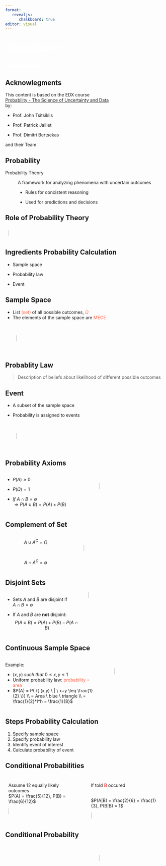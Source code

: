 ```yaml
---
format:
   revealjs:
      chalkboard: true
editor: visual
---
```


##  {background-image="title.png"}

<h1 class="r-fit-text" style="color: white">

PROBABILITY

</h1>

<h3 style="color: white">

Witek ten Hove

</h3>

## Acknowlegments

This content is based on the EDX course <br> [Probability - The Science of Uncertainty and Data](https://learning.edx.org/course/course-v1:MITx+6.431x+2T2022/home) <br> by:

-   Prof. John Tsitsiklis

-   Prof. Patrick Jaillet

-   Prof. Dimitri Bertsekas

and their Team

## Probability

Probability Theory

:   A framework for analyzing phenomena with uncertain outcomes

    -   Rules for concistent reasoning

    -   Used for predictions and decisions

## Role of Probability Theory

::: {style="padding: 10px;"}
<canvas id="probTheory" width="900" height="600" style="border:1px solid #d3d3d3;">

</canvas>
:::

```{=html}
<script>

var c = document.getElementById("probTheory");
var ctx = c.getContext("2d");

// Boxes
ctx.fillStyle = 'skyblue';
ctx.fillRect(40, 40, 300, 150);
ctx.fillRect(560, 40, 300, 150);
ctx.fillRect(300, 400, 300, 150);

//Lines
ctx.beginPath();
ctx.moveTo(190,190);
ctx.lineTo(400,400);
ctx.stroke();
ctx.beginPath();
ctx.moveTo(500,400);
ctx.lineTo(710,190);
ctx.stroke();
ctx.beginPath();
ctx.moveTo(560,115);
ctx.lineTo(340,115);
ctx.stroke();

// Arrow heads
ctx.beginPath();
ctx.moveTo(400,400);
ctx.lineTo(390,400);
ctx.lineTo(400,390);
ctx.fillStyle = "black";
ctx.fill();
ctx.beginPath();
ctx.moveTo(710,190);
ctx.lineTo(700,190);
ctx.lineTo(710,200);
ctx.fill();
ctx.beginPath();
ctx.moveTo(340,115);
ctx.lineTo(352,108);
ctx.lineTo(352,122);
ctx.fill();

// Texts
ctx.font = "36px Arial";
ctx.fillText("Real World", 100, 125);
ctx.fillText("Probability", 620, 105);
ctx.fillText("Theory", 620, 145);
ctx.fillText("Inference /", 360, 465);
ctx.fillText("Statistics", 360, 505);
ctx.fillText("Data", 180, 300);
ctx.fillText("Models", 660, 300);
ctx.fillText("Predictions", 370, 100);
ctx.fillText("Decisions", 370, 150);
</script>
```
## Ingredients Probability Calculation

-   Sample space

-   Probability law

-   Event

## Sample Space

-   List [(set)]{style="color:tomato"} of all possible outcomes, [$\Omega$]{style="color:tomato"}
-   The elements of the sample space are [MECE]{style="color:tomato"}

::: {style="padding: 35px;"}
<canvas id="sampleSpace" width="700" height="350" style="border:1px solid #d3d3d3;">

</canvas>
:::

```{=html}
<script>
function randomPoints(canvas, count, color){
  for (var i = 0; i < count; i++) {
    var x = Math.floor(Math.random() * 780);
    var y = Math.floor(Math.random() * 340);
    canvas.fillStyle = color;
    canvas.fillRect(x+10,y,10,10);
  }
}
var c = document.getElementById("sampleSpace");
var ctx = c.getContext("2d");
randomPoints(ctx, 120, 'royalblue');

ctx.font = "80px Arial";
ctx.fillStyle = "black";
ctx.fillText("\u03A9", 10, 80);
</script>
```
## Probablity Law

> Description of beliefs about likelihood of different possible outcomes

## Event

-   A subset of the sample space

-   Probability is assigned to events

::: {style="padding: 35px;"}
<canvas id="eventSet" width="700" height="350" style="border:1px solid #d3d3d3;">

</canvas>
:::

```{=html}
<script>
function randomPoints(canvas, count, color){
  for (var i = 0; i < count; i++) {
    var x = Math.floor(Math.random() * 780);
    var y = Math.floor(Math.random() * 340);
    canvas.fillStyle = color;
    canvas.fillRect(x+10,y,10,10);
  }
}
var c = document.getElementById("eventSet");
var ctx = c.getContext("2d");
randomPoints(ctx, 120, 'royalblue');

ctx.font = "80px Arial";
ctx.fillStyle = "black";
ctx.fillText("\u03A9", 10, 80);

ctx.beginPath();
ctx.arc(150, 240, 80, 0, 2 * Math.PI);
ctx.lineWidth=5
ctx.strokeStyle = "tomato";
ctx.stroke();

ctx.font = "30px Arial";
ctx.fillStyle = "black";
ctx.fillText("Event A", 110, 250);
</script>
```
## Probability Axioms {.smaller}

::: columns
::: {.column width="50%"}
-   $P(A) \geq0$

-   $P(\Omega) = 1$

-   $If \ A \cap B = \emptyset$ <br> $\Rightarrow P(A \cup B) = P(A) + P(B)$
:::

::: {.column width="50%"}
::: {style="padding: 35px;"}
<canvas id="probAxioms" width="700" height="350" style="border:1px solid #d3d3d3;">

</canvas>
:::

```{=html}
<script>
function randomPoints(canvas, count, color){
  for (var i = 0; i < count; i++) {
    var x = Math.floor(Math.random() * 780);
    var y = Math.floor(Math.random() * 340);
    canvas.fillStyle = color;
    canvas.fillRect(x+10,y,10,10);
  }
}
var c = document.getElementById("probAxioms");
var ctx = c.getContext("2d");
randomPoints(ctx, 120, 'royalblue');

ctx.font = "80px Arial";
ctx.fillStyle = "black";
ctx.fillText("\u03A9", 10, 80);

ctx.beginPath();
ctx.arc(150, 240, 80, 0, 2 * Math.PI);
ctx.lineWidth=5
ctx.strokeStyle = "tomato";
ctx.stroke();

ctx.font = "50px Arial";
ctx.fillStyle = "black";
ctx.fillText("A", 130, 250);

ctx.beginPath();
ctx.arc(550, 140, 80, 0, 2 * Math.PI);
ctx.lineWidth=5
ctx.strokeStyle = "tomato";
ctx.stroke();

ctx.font = "50px Arial";
ctx.fillStyle = "black";
ctx.fillText("B", 520, 150);
</script>
```
:::
:::

## Complement of Set

::: columns
::: {.column width="40%"}
$$
A \cup A^C = \Omega
$$

<br>

$$
A \cap A^C = \emptyset
$$
:::

::: {.column width="60%"}
::: {style="padding: 35px;"}
<canvas id="complSet" width="600" height="500" style="border:1px solid #d3d3d3;">

</canvas>
:::

```{=html}
<script>

var c = document.getElementById("complSet");
var ctx = c.getContext("2d");

ctx.font = "50px Arial";
ctx.fillStyle = "black";
ctx.fillText("\u03A9", 10, 50);

ctx.beginPath();
ctx.moveTo(0,50);
ctx.lineTo(550,500);
ctx.stroke();

ctx.font = "50px Arial";
ctx.fillStyle = "black";
ctx.fillText("A", 130, 400);

ctx.font = "50px Arial";
ctx.fillStyle = "black";
ctx.fillText("A\u1D9C", 450, 150);
</script>
```
:::
:::

## Disjoint Sets {.smaller}

::: columns
::: {.column width="50%"}
-   Sets $A$ and $B$ are disjoint if <br> $A \cap B = \emptyset$

-   If $A$ and $B$ are **not** disjoint:<br>$$P(A∪B)=P(A)+P(B) - P(A \cap B)
    $$
:::

::: {.column width="50%"}
<canvas id="notDisjSets" width="700" height="500" style="border:1px solid #d3d3d3;">

</canvas>

```{=html}
<script>
var c = document.getElementById("notDisjSets");
var ctx = c.getContext("2d");

ctx.save();

ctx.font = "50px Arial";
ctx.fillStyle = "black";
ctx.fillText("\u03A9", 10, 50);

ctx.globalAlpha = 0.5;
ctx.lineWidth=3;
ctx.scale(0.4, 1);
ctx.beginPath();
ctx.arc(1400, 250, 200, 0, 2 * Math.PI);
ctx.closePath();
ctx.fillStyle = 'skyblue';
ctx.fill();
ctx.stroke();

ctx.restore();
ctx.save();
ctx.globalAlpha = 0.5;
ctx.lineWidth=3;
ctx.scale(1, 0.4);
ctx.beginPath();
ctx.arc(410, 250, 200, 0, 2 * Math.PI);
ctx.closePath();
ctx.fillStyle = 'tomato';
ctx.fill();
ctx.stroke();

ctx.restore();
ctx.font = "40px Arial";
ctx.fillStyle = "black";
ctx.fillText("A", 550, 300);

ctx.restore();
ctx.font = "40px Arial";
ctx.fillStyle = "black";
ctx.fillText("B", 400, 110);

</script>
```
:::
:::

## Continuous Sample Space

::: columns
::: {.column width="60%"}
Example:

-   $(x,y) \ such \ that \ 0 \leq x,y \leq 1$
-   Uniform probability law: [probability = area]{style="color:tomato"}
-   $P(A) = P( \{ (x,y) \ | \ x+y \leq \frac{1}{2} \}) \\ = Area \ blue \ triangle \\ = \frac{1}{2}*l*h = \frac{1}{8}$
:::

::: {.column width="40%"}
::: {style="padding: 35px;"}
<canvas id="contSamSp" width="500" height="500" style="border:1px solid #d3d3d3;">

</canvas>
:::

```{=html}
<script>
var c = document.getElementById("contSamSp");
var ctx = c.getContext("2d");

// Center
ctx.translate(40, 440);
        
// Add some lines
ctx.beginPath();
ctx.moveTo(0,0);
ctx.lineTo(400,0);
ctx.stroke();
ctx.moveTo(0,0);
ctx.lineTo(0,-400);
ctx.stroke();
ctx.moveTo(0,-300);
ctx.lineTo(300,-300);
ctx.stroke();
ctx.moveTo(300,0);
ctx.lineTo(300,-300);
ctx.stroke();
ctx.moveTo(152,0);
ctx.lineTo(0,-152);
ctx.stroke();
ctx.beginPath();
ctx.moveTo(149,-1);
ctx.lineTo(1,-149);
ctx.lineTo(1,-1);
ctx.fillStyle = "skyblue";
ctx.fill();

// Arrow heads
ctx.beginPath();
ctx.moveTo(0,-400);
ctx.lineTo(5,-395);
ctx.lineTo(-5,-395);
ctx.fillStyle = "black";
ctx.fill();
ctx.beginPath();
ctx.moveTo(400,0);
ctx.lineTo(395,-5);
ctx.lineTo(395, 5);
ctx.fillStyle = "black";
ctx.fill();

ctx.font = "20px Arial";
ctx.fillStyle = "black";
ctx.fillText("0",-20, 20);
ctx.fillText("x",380, 20);
ctx.fillText("y",-20, -380);
ctx.fillText("1",295, 20);
ctx.fillText("1",-20, -295);
ctx.fillText("x+y = 1/2",80, -80);
ctx.font = "40px Arial";
ctx.fillText("A",30, -30);

</script>
```
:::
:::

## Steps Probability Calculation

1.  Specify sample space
2.  Specify probability law
3.  Identify event of interest
4.  Calculate probability of event

## Conditional Probabilities

::: columns
::: {.column width="50%"}
::: {style="padding: 10px;"}
Assume 12 equally likely outcomes
<br>
$P(A) = \frac{5}{12}, P(B) = \frac{6}{12}$

<canvas id="condProbsA" width="500" height="500" style="border:1px solid #d3d3d3;">

</canvas>
:::

```{=html}
<script>
var c = document.getElementById("condProbsA");
var ctx = c.getContext("2d");

ctx.font = "80px Arial";
ctx.fillStyle = "black";
ctx.fillText("\u03A9", 10, 80);

ctx.lineWidth=3;
ctx.scale(0.7, 1);
ctx.beginPath();
ctx.arc(300, 280, 200, 0, 2 * Math.PI);
ctx.closePath();
ctx.fillStyle = 'skyblue';
ctx.fill();
ctx.stroke();
ctx.restore();

ctx.scale(1, 1);
ctx.globalAlpha = 0.2;
ctx.fillStyle = 'red';
ctx.fillRect(300, 250, 400, 250);
ctx.restore();

ctx.lineWidth=3;
ctx.strokeStyle="black";
ctx.strokeRect(300, 250, 400, 250);

ctx.fillStyle = "black";
ctx.globalAlpha = 1;
ctx.fillText("A", 300, 200);
ctx.fillText("B", 600, 340);

function specificPoints(canvas, count, color, coord) {
  for (var i = 0; i < count; i++) {
    var x = coord[0];
    var y = coord[1];
    canvas.fillStyle = color;
    canvas.fillRect(x+10,y,20,14);
  }
}

const coordsA = [[520, 100], [550, 180], [600, 60], [180, 200], [220, 300], [200, 400], [320, 300], [350, 400]];

for (const coord of coordsA) {
  specificPoints(ctx, coordsA.length, 'red', coord)
}

const coordsB = [[540, 300], [520, 400], [530, 450], [580, 400]];

for (const coord of coordsB) {
  specificPoints(ctx, coordsB.length, 'red', coord)
}

</script>
```
:::

::: {.column width="50%"}
::: {style="padding: 10px;"}
If told [B]{style="color: red"} occured <br><br>

$P(A|B) = \frac{2}{6} = \frac{1}{3}, P(B|B) = 1$


<canvas id="condProbsB" width="500" height="500" style="border:1px solid #d3d3d3;">

</canvas>
:::

```{=html}
<script>
var c2 = document.getElementById("condProbsB");
var ctx2 = c2.getContext("2d");

ctx2.font = "80px Arial";
ctx2.fillStyle = "black";
ctx2.fillText("\u03A9", 10, 80);

ctx2.lineWidth=3;
ctx2.scale(0.7, 1);
ctx2.beginPath();
ctx2.arc(300, 280, 200, 0, 2 * Math.PI);
ctx2.closePath();
ctx2.fillStyle = 'skyblue';
ctx2.fill();
ctx2.stroke();
ctx2.restore();

ctx2.scale(1, 1);
ctx2.globalAlpha = 0.2;
ctx2.fillStyle = 'red';
ctx2.fillRect(300, 250, 400, 250);
ctx2.restore();

ctx2.lineWidth=3;
ctx2.strokeStyle="black";
ctx2.strokeRect(300, 250, 400, 250);

ctx2.fillStyle = "black";
ctx2.globalAlpha = 1;
ctx2.fillText("A", 300, 200);
ctx2.fillText("B", 600, 340);

function specificPoints(canvas, count, color, coord) {
  for (var i = 0; i < count; i++) {
    var x = coord[0];
    var y = coord[1];
    canvas.fillStyle = color;
    canvas.fillRect(x+10,y,20,14);
  }
}

const coordsC = [[320, 300], [350, 400]];

for (const coord of coordsC) {
  specificPoints(ctx2, coordsC.length, 'red', coord)
}

const coordsD = [[540, 300], [520, 400], [530, 450], [580, 400]];

for (const coord of coordsD) {
  specificPoints(ctx2, coordsD.length, 'red', coord)
}

</script>
```
:::
:::

## Conditional Probability

::: columns
::: {.column width="50%"}
:::

::: {.column width="50%"}
::: {style="padding: 35px;"}
<canvas id="condProb" width="680" height="500" style="border:1px solid #d3d3d3;">

</canvas>
:::

```{=html}
<script>
var c = document.getElementById("condProb");
var ctx = c.getContext("2d");

ctx.font = "80px Arial";
ctx.fillStyle = "black";
ctx.fillText("\u03A9", 10, 80);

ctx.lineWidth=3;
ctx.scale(0.4, 1);
ctx.beginPath();
ctx.arc(1000, 250, 180, 0, 2 * Math.PI);
ctx.closePath();
ctx.fillStyle = 'skyblue';
ctx.fill();
ctx.stroke();
ctx.restore();

ctx.lineWidth=3;
ctx.scale(0.7, 1);
ctx.beginPath();
ctx.arc(2000, 250, 180, 0, 2 * Math.PI);
ctx.closePath();
ctx.fillStyle = 'skyblue';
ctx.fill();
ctx.stroke();
ctx.restore();

ctx.scale(3.6, 1);
ctx.globalAlpha = 0.2;
ctx.fillStyle = 'red';
ctx.fillRect(380, 250, 320, 250);
ctx.restore();

ctx.lineWidth=3;
ctx.strokeStyle="black";
ctx.strokeRect(380, 250, 320, 250);


</script>
```
:::
:::
